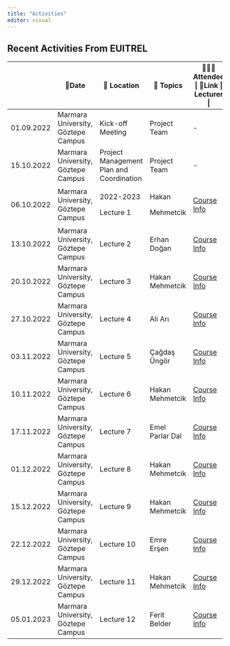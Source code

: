 ```yaml
---
title: "Activities"
editor: visual
---
```


## Recent Activities From EUITREL

+------------+------------------------------------+------------------------------------------+-----------------+----------------------------------------------------+
|            | 📅Date                             | 📌 Location                              | 🔖 Topics       | 🧑‍🤝‍🧑Attendee \| 🔗Link \| Lecturer \|                |
+============+====================================+==========================================+=================+====================================================+
| 01.09.2022 | Marmara University, Göztepe Campus | Kick-off Meeting                         | Project Team    | \-                                                 |
+------------+------------------------------------+------------------------------------------+-----------------+----------------------------------------------------+
| 15.10.2022 | Marmara University, Göztepe Campus | Project Management Plan and Coordination | Project Team    | \-                                                 |
+------------+------------------------------------+------------------------------------------+-----------------+----------------------------------------------------+
| 06.10.2022 | Marmara University, Göztepe Campus | 2022-2023                                | Hakan           | [Course Info](lecture/lecture1.html#/title-slide)  |
|            |                                    |                                          |                 |                                                    |
|            |                                    | Lecture 1                                | Mehmetcik       |                                                    |
+------------+------------------------------------+------------------------------------------+-----------------+----------------------------------------------------+
| 13.10.2022 | Marmara University, Göztepe Campus | Lecture 2                                | Erhan Doğan     | [Course Info](lecture/lecture2.html#/title-slide)  |
+------------+------------------------------------+------------------------------------------+-----------------+----------------------------------------------------+
| 20.10.2022 | Marmara University, Göztepe Campus | Lecture 3                                | Hakan Mehmetcik | [Course Info](lecture/lecture3.html#/title-slide)  |
+------------+------------------------------------+------------------------------------------+-----------------+----------------------------------------------------+
| 27.10.2022 | Marmara University, Göztepe Campus | Lecture 4                                | Ali Arı         | [Course Info](lecture/lecture4.html#/title-slide)  |
+------------+------------------------------------+------------------------------------------+-----------------+----------------------------------------------------+
| 03.11.2022 | Marmara University, Göztepe Campus | Lecture 5                                | Çağdaş Üngör    | [Course Info](lecture/lecture5.html#/title-slide)  |
+------------+------------------------------------+------------------------------------------+-----------------+----------------------------------------------------+
| 10.11.2022 | Marmara University, Göztepe Campus | Lecture 6                                | Hakan Mehmetcik | [Course Info](lecture/lecture6.html#/title-slide)  |
+------------+------------------------------------+------------------------------------------+-----------------+----------------------------------------------------+
| 17.11.2022 | Marmara University, Göztepe Campus | Lecture 7                                | Emel Parlar Dal | [Course Info](lecture/lecture7.html#/title-slide)  |
+------------+------------------------------------+------------------------------------------+-----------------+----------------------------------------------------+
| 01.12.2022 | Marmara University, Göztepe Campus | Lecture 8                                | Hakan Mehmetcik | [Course Info](lecture/lecture8.html#/title-slide)  |
+------------+------------------------------------+------------------------------------------+-----------------+----------------------------------------------------+
| 15.12.2022 | Marmara University, Göztepe Campus | Lecture 9                                | Hakan Mehmetcik | [Course Info](lecture/lecture9.html#/title-slide)  |
+------------+------------------------------------+------------------------------------------+-----------------+----------------------------------------------------+
| 22.12.2022 | Marmara University, Göztepe Campus | Lecture 10                               | Emre Erşen      | [Course Info](lecture/lecture10.html#/title-slide) |
+------------+------------------------------------+------------------------------------------+-----------------+----------------------------------------------------+
| 29.12.2022 | Marmara University, Göztepe Campus | Lecture 11                               | Hakan Mehmetcik | [Course Info](lecture/lecture11.html#/title-slide) |
+------------+------------------------------------+------------------------------------------+-----------------+----------------------------------------------------+
| 05.01.2023 | Marmara University, Göztepe Campus | Lecture 12                               | Ferit Belder    | [Course Info](lecture/lecture12.html#/title-slide) |
+------------+------------------------------------+------------------------------------------+-----------------+----------------------------------------------------+
